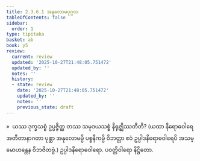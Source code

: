 ```yaml
---
title: 2.3.6.1 အနုလောမပုဂ္ဂလ
tableOfContents: false
sidebar:
  order: 1
type: tipitaka
basket: ab
book: y5
review:
  current: review
  updated: '2025-10-27T21:48:05.751472'
  updated_by: ''
  notes: ''
  history:
  - state: review
    date: '2025-10-27T21:48:05.751472'
    updated_by: ''
    notes: ''
    previous_state: draft
---
```



<ReviewStatus review={frontmatter.review} showDetails={true} />

<HypothesisAnnotation frontmatter={frontmatter} />

<DynamicBreadcrumb />

<Division number="164" book="y5" e="ch" v="33" p="263">

<Paragraph number="789" book="y5">
»  ယဿ ဒုက္ခသစ္စံ ဥပ္ပဇ္ဇိတ္ထ တဿ သမုဒယသစ္စံ နိရုဇ္ဈိဿတီတိ?
</Paragraph>

<Paragraph number="790" book="y5">
(ယထာ နိရောဓဝါရေ အတီတာနာဂတာ ပုစ္ဆာ အနုလောမမ္ပိ ပစ္စနီကမ္ပိ ဝိဘတ္တာ ဧဝံ ဥပ္ပါဒနိရောဓဝါရေပိ အသမ္မောဟန္တေန ဝိဘဇိတဗ္ဗံ.)

</Paragraph>
</Division>

<Paragraph number="791" type="center" book="y5">
ဥပ္ပါဒနိရောဓဝါရော.



</Paragraph>

<Paragraph number="792" type="center" book="y5">
ပဝတ္တိဝါရော နိဋ္ဌိတော.
</Paragraph>